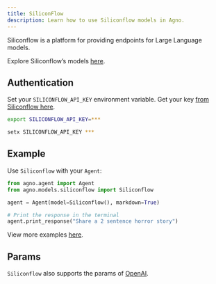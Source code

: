 ```yaml
---
title: SiliconFlow
description: Learn how to use Siliconflow models in Agno.
---
```


Siliconflow is a platform for providing endpoints for Large Language models.

Explore Siliconflow’s models [here](https://siliconflow.ai/models).

## Authentication

Set your `SILICONFLOW_API_KEY` environment variable. Get your key [from Siliconflow here](https://siliconflow.ai).

<CodeGroup>

```bash Mac
export SILICONFLOW_API_KEY=***
```

```bash Windows
setx SILICONFLOW_API_KEY ***
```

</CodeGroup>

## Example

Use `Siliconflow` with your `Agent`:

<CodeGroup>

```python agent.py
from agno.agent import Agent
from agno.models.siliconflow import Siliconflow

agent = Agent(model=Siliconflow(), markdown=True)

# Print the response in the terminal
agent.print_response("Share a 2 sentence horror story")

```

</CodeGroup>

<Note> View more examples [here](/examples/models/siliconflow/basic). </Note>

## Params

<Snippet file="model-siliconflow-params.mdx" />

`Siliconflow` also supports the params of [OpenAI](/reference/models/openai).
